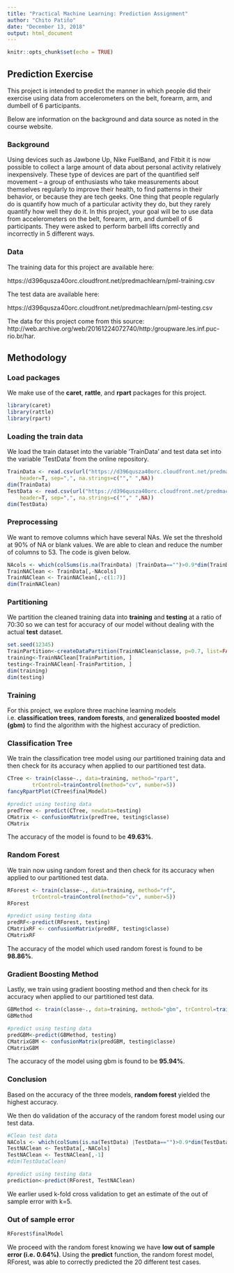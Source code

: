 ---
title: "Practical Machine Learning: Prediction Assignment"
author: "Chito Patiño"
date: "December 13, 2018"
output: html_document
---

```{r setup, include=FALSE}
knitr::opts_chunk$set(echo = TRUE)
```

## Prediction Exercise

This project is intended to predict the manner in which people did their exercise
using data from accelerometers on the belt, forearm, arm, and dumbell of 6 participants.

Below are information on the background and data source as noted in the course website.

### Background

Using devices such as Jawbone Up, Nike FuelBand, and Fitbit it is now possible to collect a large amount of data about personal activity relatively inexpensively. These type of devices are part of the quantified self movement – a group of enthusiasts who take measurements about themselves regularly to improve their health, to find patterns in their behavior, or because they are tech geeks. One thing that people regularly do is quantify how much of a particular activity they do, but they rarely quantify how well they do it. In this project, your goal will be to use data from accelerometers on the belt, forearm, arm, and dumbell of 6 participants. They were asked to perform barbell lifts correctly and incorrectly in 5 different ways.

### Data

The training data for this project are available here:

https://d396qusza40orc.cloudfront.net/predmachlearn/pml-training.csv

The test data are available here:

https://d396qusza40orc.cloudfront.net/predmachlearn/pml-testing.csv

The data for this project come from this source: http://web.archive.org/web/20161224072740/http:/groupware.les.inf.puc-rio.br/har.

## Methodology

### Load packages

We make use of the **caret**, **rattle**, and **rpart** packages for this project.

```{r LoadPackages, message=FALSE}
library(caret)
library(rattle)
library(rpart)
```

### Loading the train data

We load the train dataset into the variable 'TrainData' and test data set into the variable 'TestData' from the online repository.

```{r Load data}
TrainData <- read.csv(url("https://d396qusza40orc.cloudfront.net/predmachlearn/pml-training.csv"), 
    header=T, sep=",", na.strings=c(""," ",NA))
dim(TrainData)
TestData <- read.csv(url("https://d396qusza40orc.cloudfront.net/predmachlearn/pml-testing.csv"), 
    header=T, sep=",", na.strings=c(""," ",NA))
dim(TestData)
```

### Preprocessing
We want to remove columns which have several NAs. We set the threshold at 90% of NA or blank values. We are able to clean and reduce the number of columns to 53. The code is given below.

```{r Clean NAs}
NAcols <- which(colSums(is.na(TrainData) |TrainData=="")>0.9*dim(TrainData)[1]) 
TrainNAClean <- TrainData[,-NAcols]
TrainNAClean <- TrainNAClean[,-c(1:7)]
dim(TrainNAClean)
```

### Partitioning
We partition the cleaned training data into **training** and **testing** at a ratio of 70:30 so we can test for accuracy of our model without dealing with the actual **test** dataset.

```{r Partition Train Data}
set.seed(12345)
TrainPartition<-createDataPartition(TrainNAClean$classe, p=0.7, list=FALSE)
training<-TrainNAClean[TrainPartition, ]
testing<-TrainNAClean[-TrainPartition, ]
dim(training)
dim(testing)
```

### Training

For this project, we explore three machine learning models i.e. **classification trees**, **random forests**, and **generalized boosted model (gbm)** to find the algorithm with the highest accuracy of prediction.

### Classification Tree

We train the classification tree model using our partitioned training data and then check for its accuracy when applied to our partitioned test data.

```{r Classification Tree}
CTree <- train(classe~., data=training, method="rpart", 
        trControl=trainControl(method="cv", number=5))
fancyRpartPlot(CTree$finalModel)

#predict using testing data
predTree <- predict(CTree, newdata=testing)
CMatrix <- confusionMatrix(predTree, testing$classe)
CMatrix
```

The accuracy of the model is found to be **49.63%**.

### Random Forest

We train now using random forest and then check for its accuracy when applied to our partitioned test data.

```{r Random Forest}
RForest <- train(classe~., data=training, method="rf", 
        trControl=trainControl(method="cv", number=5))
RForest

#predict using testing data
predRF<-predict(RForest, testing)
CMatrixRF <- confusionMatrix(predRF, testing$classe)
CMatrixRF
```

The accuracy of the model which used random forest is found to be **98.86%**.

### Gradient Boosting Method

Lastly, we train using gradient boosting method and then check for its accuracy when applied to our partitioned test data.

```{r GBM}
GBMethod <- train(classe~., data=training, method="gbm", trControl=trainControl(method="cv", number=5), verbose=FALSE)
GBMethod

#predict using testing data
predGBM<-predict(GBMethod, testing)
CMatrixGBM <- confusionMatrix(predGBM, testing$classe)
CMatrixGBM
```

The accuracy of the model using gbm is found to be **95.94%**.

### Conclusion
Based on the accuracy of the three models, **random forest** yielded the highest accuracy.

We then do validation of the accuracy of the random forest model using our test data.

```{r Test Validation}
#Clean test data
NACols <- which(colSums(is.na(TestData) |TestData=="")>0.9*dim(TestData)[1]) 
TestNAClean <- TestData[,-NACols]
TestNAClean <- TestNAClean[,-1]
#dim(TestDataClean)

#predict using testing data
prediction<-predict(RForest, TestNAClean)


```
We earlier used k-fold cross validation to get an estimate of the out of sample error with k=5.

### Out of sample error
```{r Sample Error}
RForest$finalModel
```

We proceed with the random forest knowing we have **low out of sample error (i.e. 0.64%)**. Using the **predict** function, the random forest model, RForest, was able to correctly predicted the 20 different test cases.


